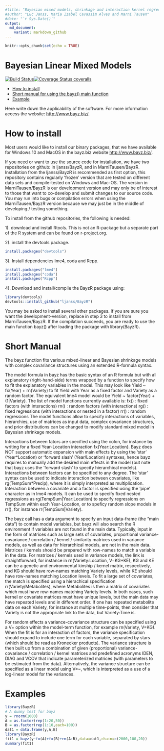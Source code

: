 ```yaml
---
#title: "Bayesian mixed models, shrinkage and interaction kernel regression"
#author: "Luc Janss, Maria Izabel Cavassim Alves and Marni Tausen"
#date: "`r Sys.Date()`"
output:
  md_document:
    variant: markdown_github
---
```


```r
knitr::opts_chunk$set(echo = TRUE)
```

# Bayesian Linear Mixed Models
[![Build Status](https://travis-ci.org/MarniTausen/BayzR.svg?branch=master)](https://travis-ci.org/MarniTausen/BayzR)[![Coverage Status coveralls](https://coveralls.io/repos/github/MarniTausen/BayzR/badge.svg?branch=master)](https://coveralls.io/github/MarniTausen/BayzR?branch=master)

-   [How to install](#how-to-install)
-   [Short manual for using the bayz() main function](#Short-Manual)
-   [Example](#examples)

Here write down the applicability of the software. For more information access the website: <http://www.bayz.biz/>.


# How to install

Most users would like to install our binary packages, that we have available
for Windows 10 and MacOS in the bayz.biz website <http://www.bayz.biz/>.

If you need or want to use the source code for installation, we have
two repositories on github: in ljanss/BayzR, and in MarniTausen/BayzR.
Installation from the ljanss/BayzR is recommended as first option,
this repository contains regularly 'frozen' version that are tested on different
data sets and compile-tested on Windows and Mac-OS. The version in 
MarniTausen/BayzR is our development version and may only be of interest
to those that want to co-develop and submit changes to our source code. 
You may run into bugs or compilation errors when using the MarniTausen/BayzR
version because we may just be in the middle of developing / testing something.

To install from the github repositories, the following is needed:

1). download and install Rtools. This is not an R-package but a separate part of the
R system and can be found on r-project.org. 

2). install the devtools package.
```r
install.packages("devtools")
```

3). Install dependencies lme4, coda and Rcpp.
```r
install.packages("lme4")
install.packages("coda")
install.packages("Rcpp")
```

4). Download and install/compile the BayzR package using:
```r
library(devtools)
devtools::install_github("ljanss/BayzR")
```
You may be asked to install several other packages.
If you are sure you want the development-version, replace in step 3 to install from
MarniTausen/BayzR. If the compilation succeeds, you are ready to use the main function bayz() after
loading the package with library(BayzR).

Short Manual
============

The bayz function fits various mixed-linear and Bayesian shrinkage models with complex
covariance structures using an extended R-formula syntax.

The model formula in bayz has the basic syntax of an R formula but with all
explanatory (right-hand-side) terms wrapped by a function to specify how to fit
the explanatory variables in the model. This may look like Yield ~ fx(Year) + rn(Variety)
to fit Yield with Year as a fixed factor and Variety as a random factor. 
The equivalent lme4 model would be Yield ~ factor(Year) + (1|Variety). 
The list of model functions currently available is:
   fx() : fixed factors (with interactions)
   rn() : random factors (with interactions)
   rg() : fixed regressions (with interactions or nested in a factor)
   rr() : random regressions 
The model functions allow to specify interactions of variables, hierarchies, use of
matrices as input data, complex covariance structures, and prior distributions can 
be changed to modify standard mixed model in Bayesian shrinkage models.

Interactions between fators are specified using the colon, for instance by writing for a 
fixed Year-Location interaction fx(Year:Location). Bayz does
NOT support automatic expansion with main effects by using the 'star' (Year\*Location) or
'forward slash' (Year/Location) syntaxes, hence bayz requires to manually add the desired
main effects in the model (but 
note that bayz uses the 'forward slash' to specify hierarchical models).
Interactions between factors can be specified to any degree.
The 'star' syntax can be used to indicate interaction
between covariates, like rg(TempSum\*Precip), where it is simply interpreted as
multiplication. 
Interaction between a covariate and a factor is specified using the 'pipe'
character as in lme4 models. It can be used to specify fixed nested regressions as 
rg(TempSum|Year:Location) to specify regressions on TempSum within each Year-Location, or
to speficy random slope models in rr(), for instance rr(TempSum|Variety). 

The bayz call has a data argument to specify an input data-frame (the "main data")
to contain model variables,
but bayz will also search the R environment if variables are not found in the main data.
Typically, input in the form of matrices such as large sets of covariates, proportional
variance-covariance / correlation / kernel / similarity matrices used in variance models,
as well as data for hierarchical models, are not in the main data.
Matrices / kernels should be prepared with row-names to match a variable
in the data. For matrices / kernels used in variance models, the link is straightforward, 
for instance in rn(Variety:Location, V=KG\*KE), KG and KE can be a genetic and environmental
kinship / kernel matrix, respectively, and KG should have row-names matching Variety levels,
while KE should have row-names matching Location levels. 
To fit a large set of covariates, the match is specified using a hierachical specification
rr(Variety/Metabolites), where Metabolites is then a matrix of covariates which must have
row-names matching Variety levels. In both cases, such kernel or covariate matrices
must have unique levels, but the main data may have repeated levels and in different order.
If one has repeated metabolite data on each Variety, for instance at multiple time-points,
then consider that Variety is not the appropriate link to the data, but Variety:Time is.

For random effects a variance-covariance structure can be specified using a
V= option within the model-term function, for example rn(Variety, V=KG).
When the fit is for an interaction of factors, the variance specification should
expand to include one term for each variable, separated by stars (which should
be read as Kronecker products). The variance structure
is then built up from a combination of given (proportional) variance-covariance / correlation /
kernel matrices and predefined acronyms IDEN, DIAG and VCOV that indicate parameterized
matrices (with parameters to be estimated from the data). 
Alternatively, the variance structure can be specified as a linear model using V=~, 
which is interpreted as a use of a log-linear model for the variances. 

# Examples

```r
library(BayzR)
# A dummy test for bayz
y = rnorm(1000)
A = as.factor(rep(1:20,50))
B = as.factor(rep(1:10,each=100))
dat1 = data.frame(y,A,B)
library(BayzR)
fit1 = bayz(y~fx(A)+fx(B)+rn(A:B),data=dat1,chain=c(2000,100,20))
summary(fit1)
```
